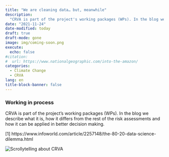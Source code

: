 ```yaml
---
title: "We are cleaning data… but, meanwhile"
description: 
  "CRVA is part of the project's working packages (WPs). In the blog we describe what it is, how it differs from the rest of the risk assessments and how it can be applied in better decision making."
date: "2021-11-24"
date-modified: today
draft: true
draft-mode: gone
image: img/coming-soon.png
execute:
  echo: false
#citation:
#  url: https://www.nationalgeographic.com/into-the-amazon/
categories:
  - Climate Change
  - CRVA
lang: en
title-block-banner: false
---
```


### Working in process

CRVA is part of the project's working packages (WPs). In the blog we describe what it is, how it differs from the rest of the risk assessments and how it can be applied in better decision making.

[1] https://www.infoworld.com/article/2257148/the-80-20-data-science-dilemma.html

![](img/coming-soon.png "Scrollytelling about CRVA")